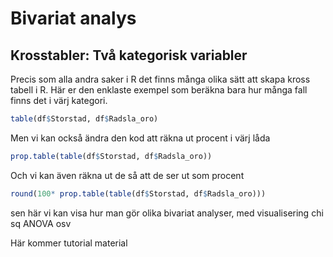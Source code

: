 # Bivariat analys

## Krosstabler: Två kategorisk variabler

Precis som alla andra saker i R det finns många olika sätt att skapa kross tabell i R. Här er den enklaste exempel som beräkna bara hur många fall finns det i värj kategori.

```r
table(df$Storstad, df$Radsla_oro)
```

Men vi kan också ändra den kod att räkna ut procent i värj låda
```r
prop.table(table(df$Storstad, df$Radsla_oro))
```
Och vi kan även räkna ut de så att de ser ut som procent

```r
round(100* prop.table(table(df$Storstad, df$Radsla_oro)))

```

sen här vi kan visa hur man gör olika bivariat analyser, med visualisering chi sq
ANOVA osv

Här kommer tutorial material

